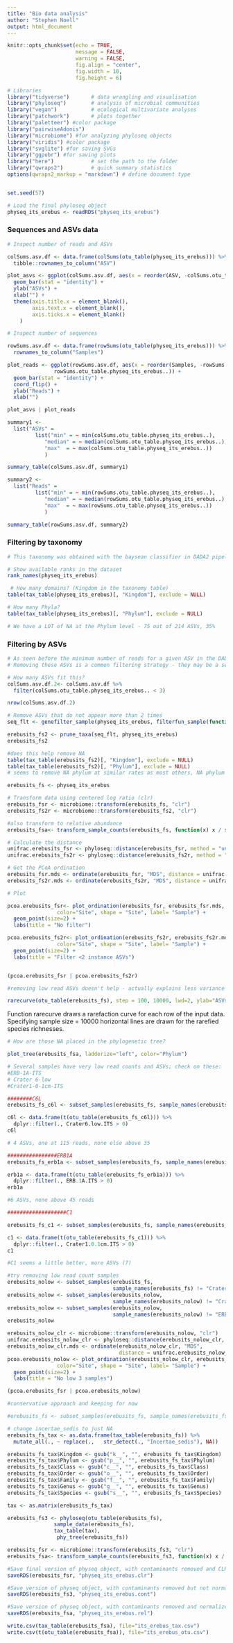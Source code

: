 ---
title: "Bio data analysis"
author: "Stephen Noell"
output: html_document
---

```{r setup, include=FALSE}
knitr::opts_chunk$set(echo = TRUE,
                      message = FALSE, 
                      warning = FALSE,
                      fig.align = "center",
                      fig.width = 10,
                      fig.height = 6)
```


```{r Libraries and seed}

# Libraries
library("tidyverse")       # data wrangling and visualisation
library("phyloseq")        # analysis of microbial communities
library("vegan")           # ecological multivariate analyses
library("patchwork")       # plots together
library("paletteer") #color package
library("pairwiseAdonis")
library("microbiome") #for analyzing phyloseq objects
library("viridis") #color package
library("svglite") #for saving SVGs
library("ggpubr") #for saving plots
library("here")            # set the path to the folder
library("qwraps2")         # quick summary statistics
options(qwraps2_markup = "markdown") # define document type


set.seed(57)
```


```{r Load the data}
# Load the final phyloseq object
physeq_its_erebus <- readRDS("physeq_its_erebus")

```

### Sequences and ASVs data

```{r ASVs and reads statistics}

# Inspect number of reads and ASVs

colSums.asv.df <- data.frame(colSums(otu_table(physeq_its_erebus))) %>%
  tibble::rownames_to_column("ASV")

plot_asvs <- ggplot(colSums.asv.df, aes(x = reorder(ASV, -colSums.otu_table.physeq_its_erebus..), y = colSums.otu_table.physeq_its_erebus..)) + 
  geom_bar(stat = "identity") +
  ylab("ASVs") +
  xlab("") +
  theme(axis.title.x = element_blank(),
        axis.text.x = element_blank(),
        axis.ticks.x = element_blank()
    )

# Inspect number of sequences

rowSums.asv.df <- data.frame(rowSums(otu_table(physeq_its_erebus))) %>%
  rownames_to_column("Samples")

plot_reads <- ggplot(rowSums.asv.df, aes(x = reorder(Samples, -rowSums.otu_table.physeq_its_erebus..), y =
               rowSums.otu_table.physeq_its_erebus..)) +
  geom_bar(stat = "identity") + 
  coord_flip() +
  ylab("Reads") +
  xlab("")

plot_asvs | plot_reads

summary1 <-
  list("ASVs" = 
         list("min" = ~ min(colSums.otu_table.physeq_its_erebus..),
            "median" = ~ median(colSums.otu_table.physeq_its_erebus..),
            "max"  = ~ max(colSums.otu_table.physeq_its_erebus..))
            )

summary_table(colSums.asv.df, summary1)

summary2 <-
  list("Reads" = 
         list("min" = ~ min(rowSums.otu_table.physeq_its_erebus..),
            "median" = ~ median(rowSums.otu_table.physeq_its_erebus..),
            "max"  = ~ max(rowSums.otu_table.physeq_its_erebus..))
            )

summary_table(rowSums.asv.df, summary2)
```

### Filtering by taxonomy

```{r Filter by taxonomy}

# This taxonomy was obtained with the baysean classifier in DADA2 pipeline

# Show available ranks in the dataset
rank_names(physeq_its_erebus)

 # How many domains? (Kingdom in the taxonomy table)
table(tax_table(physeq_its_erebus)[, "Kingdom"], exclude = NULL) 

# How many Phyla?
table(tax_table(physeq_its_erebus)[, "Phylum"], exclude = NULL) 

# We have a LOT of NA at the Phylum level - 75 out of 214 ASVs, 35%

```


### Filtering by ASVs

```{r Filter by ASVs}

# As seen before the minimum number of reads for a given ASV in the DADA2 pipeline is 2.
# Removing these ASVs is a common filtering strategy - they may be a sequencing artifact

# How many ASVs fit this?
colSums.asv.df.2<- colSums.asv.df %>%
  filter(colSums.otu_table.physeq_its_erebus.. < 3)

nrow(colSums.asv.df.2)

# Remove ASVs that do not appear more than 2 times 
seq_flt <- genefilter_sample(physeq_its_erebus, filterfun_sample(function(x) x > 2))

erebusits_fs2 <- prune_taxa(seq_flt, physeq_its_erebus) 
erebusits_fs2

#does this help remove NA 
table(tax_table(erebusits_fs2)[, "Kingdom"], exclude = NULL)
table(tax_table(erebusits_fs2)[, "Phylum"], exclude = NULL)
# seems to remove NA phylum at similar rates as most others, NA phylum still 29% ASVs

erebusits_fs <- physeq_its_erebus

```


```{r Normalise}

# Transform data using centered log ratio (clr)
erebusits_fsr <- microbiome::transform(erebusits_fs, "clr")
erebusits_fs2r <- microbiome::transform(erebusits_fs2, "clr")

#also transform to relative abundance
erebusits_fsa<- transform_sample_counts(erebusits_fs, function(x) x / sum(x) )

```


```{r Distance}

# Calculate the distance
unifrac.erebusits_fsr <- phyloseq::distance(erebusits_fsr, method = "unifrac")
unifrac.erebusits_fs2r <- phyloseq::distance(erebusits_fs2r, method = "unifrac")

```


```{r PCoA Ordination}

# Get the PCoA ordination
erebusits_fsr.mds <- ordinate(erebusits_fsr, "MDS", distance = unifrac.erebusits_fsr)
erebusits_fs2r.mds <- ordinate(erebusits_fs2r, "MDS", distance = unifrac.erebusits_fs2r)

# Plot

pcoa.erebusits_fsr<- plot_ordination(erebusits_fsr, erebusits_fsr.mds, 
                color="Site", shape = "Site", label= "Sample") +
  geom_point(size=2) +
  labs(title = "No filter")

pcoa.erebusits_fs2r<- plot_ordination(erebusits_fs2r, erebusits_fs2r.mds, 
                color="Site", shape = "Site", label= "Sample") +
  geom_point(size=2) +
  labs(title = "Filter <2 instance ASVs")


(pcoa.erebusits_fsr | pcoa.erebusits_fs2r)

#removing low read ASVs doesn't help - actually explains less variance in axis1
```


```{r Rarefaction curves}

rarecurve(otu_table(erebusits_fs), step = 100, 10000, lwd=2, ylab="ASVs")

```

Function rarecurve draws a rarefaction curve for each row of the input data. Specifying sample size = 10000 horizontal lines are drawn for the rarefied species richnesses.

```{r}
# How are those NA placed in the phylogenetic tree?

plot_tree(erebusits_fsa, ladderize="left", color="Phylum")


```



```{r}
# Several samples have very low read counts and ASVs; check on these:
#ERB-1A-ITS
# Crater 6-low
#Crater1-0-1cm-ITS

########C6L
erebusits_fs_c6l <- subset_samples(erebusits_fs, sample_names(erebusits_fs) == "Crater6-low-ITS")

c6l <- data.frame(t(otu_table(erebusits_fs_c6l))) %>%
  dplyr::filter(., Crater6.low.ITS > 0)
c6l

# 4 ASVs, one at 115 reads, none else above 35

################ERB1A
erebusits_fs_erb1a <- subset_samples(erebusits_fs, sample_names(erebusits_fs) == "ERB-1A-ITS")

erb1a <- data.frame(t(otu_table(erebusits_fs_erb1a))) %>%
  dplyr::filter(., ERB.1A.ITS > 0)
erb1a

#6 ASVs, none above 45 reads

###################C1

erebusits_fs_c1 <- subset_samples(erebusits_fs, sample_names(erebusits_fs) == "Crater1-0-1cm-ITS")

c1 <- data.frame(t(otu_table(erebusits_fs_c1))) %>%
  dplyr::filter(., Crater1.0.1cm.ITS > 0)
c1

#C1 seems a little better, more ASVs (7)

#try removing low read count samples
erebusits_nolow <- subset_samples(erebusits_fs, 
                                  sample_names(erebusits_fs) != "Crater6-low-ITS")
erebusits_nolow <- subset_samples(erebusits_nolow, 
                                  sample_names(erebusits_nolow) != "Crater1-0-1cm-ITS")
erebusits_nolow <- subset_samples(erebusits_nolow, 
                                  sample_names(erebusits_nolow) != "ERB-1A-ITS")
erebusits_nolow

erebusits_nolow_clr <- microbiome::transform(erebusits_nolow, "clr")
unifrac.erebusits_nolow_clr <- phyloseq::distance(erebusits_nolow_clr, method = "unifrac")
erebusits_nolow_clr.mds <- ordinate(erebusits_nolow_clr, "MDS", 
                                    distance = unifrac.erebusits_nolow_clr)
pcoa.erebusits_nolow <- plot_ordination(erebusits_nolow_clr, erebusits_nolow_clr.mds, 
                color="Site", shape = "Site", label= "Sample") +
  geom_point(size=2) +
  labs(title = "No low 3 samples")

(pcoa.erebusits_fsr | pcoa.erebusits_nolow)

#conservative approach and keeping for now
```

```{r}
#erebusits_fs <- subset_samples(erebusits_fs, sample_names(erebusits_fs) != "Crater6-low-ITS")

# change incertae_sedis to just NA
erebusits_fs_tax <- as.data.frame(tax_table(erebusits_fs)) %>%
  mutate_all(., ~ replace(.,   str_detect(., "Incertae_sedis"), NA))

erebusits_fs_tax$Kingdom <- gsub("k__", "", erebusits_fs_tax$Kingdom)
erebusits_fs_tax$Phylum <- gsub("p__", "", erebusits_fs_tax$Phylum)
erebusits_fs_tax$Class <- gsub("c__", "", erebusits_fs_tax$Class)
erebusits_fs_tax$Order <- gsub("o__", "", erebusits_fs_tax$Order)
erebusits_fs_tax$Family <- gsub("f__", "", erebusits_fs_tax$Family)
erebusits_fs_tax$Genus <- gsub("g__", "", erebusits_fs_tax$Genus)
erebusits_fs_tax$Species <- gsub("s__", "", erebusits_fs_tax$Species)

tax <- as.matrix(erebusits_fs_tax)

erebusits_fs3 <- phyloseq(otu_table(erebusits_fs), 
               sample_data(erebusits_fs), 
               tax_table(tax),
                phy_tree(erebusits_fs))

erebusits_fsr <- microbiome::transform(erebusits_fs3, "clr")
erebusits_fsa<- transform_sample_counts(erebusits_fs3, function(x) x / sum(x) )

```


```{r}
#Save final version of physeq object, with contaminants removed and CLR abundance adjusted
saveRDS(erebusits_fsr, "physeq_its_erebus.clr")

#Save version of physeq object, with contaminants removed but not normalized
saveRDS(erebusits_fs3, "physeq_its_erebus.cont")

#Save version of physeq object, with contaminants removed and normalized to relative abundance
saveRDS(erebusits_fsa, "physeq_its_erebus.rel")
```

```{r}
write.csv(tax_table(erebusits_fsa), file="its_erebus_tax.csv")
write.csv(t(otu_table(erebusits_fsa)), file="its_erebus_otu.csv")

```


